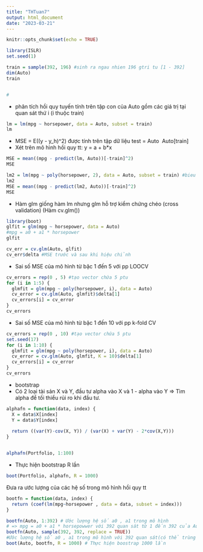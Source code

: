 ```yaml
---
title: "THTuan7"
output: html_document
date: "2023-03-21"
---
```


```r
knitr::opts_chunk$set(echo = TRUE)
```

```r
library(ISLR)
set.seed(1)

train = sample(392, 196) #sinh ra ngau nhien 196 gtri tu [1 - 392]
dim(Auto)
train


#

```

- phân tích hồi quy tuyến tính trên tập con của Auto gồm các giá trị tại quan sát thứ i (i thuộc train)
```r
lm = lm(mpg ~ horsepower, data = Auto, subset = train)
lm
```

- MSE = E((y - y_h)^2) được tính trên tập dữ liệu test = Auto \ Auto[train]
- Xét trên mô hình hồi quy tt: y = a + b*x
```r

MSE = mean((mpg - predict(lm, Auto))[-train]^2)
MSE
```

```r
lm2 = lm(mpg ~ poly(horsepower, 2), data = Auto, subset = train) #bieu dien theo phuong trinh bac 2
lm2
MSE = mean((mpg - predict(lm2, Auto))[-train]^2)
MSE
```
- Hàm glm giống hàm lm nhưng glm hỗ trợ kiểm chứng chéo (cross validation) (Hàm cv.glm())

```r
library(boot)
glfit = glm(mpg ~ horsepower, data = Auto)
#mpg = a0 + a1 * horsepower
glfit

cv_err = cv.glm(Auto, glfit)
cv_err$delta #MSE trước và sau khi hiệu chỉnh

```
- Sai số MSE của mô hình từ bậc 1 đến 5 với pp LOOCV 
```r
cv_errors = rep(0 , 5) #tạo vector chứa 5 ptu
for (i in 1:5) {
  glmfit = glm(mpg ~ poly(horsepower, i), data = Auto)
  cv_error = cv.glm(Auto, glmfit)$delta[1]
  cv_errors[i] = cv_error
}
cv_errors

```
- Sai số MSE của mô hình từ bậc 1 đến 10 với pp k-fold CV
```r
cv_errors = rep(0 , 10) #tạo vector chứa 5 ptu
set.seed(17)
for (i in 1:10) {
  glmfit = glm(mpg ~ poly(horsepower, i), data = Auto)
  cv_error = cv.glm(Auto, glmfit, K = 10)$delta[1]
  cv_errors[i] = cv_error
}
cv_errors
```
- bootstrap
- Có 2 loại tài sản X và Y, đầu tư alpha vào X và 1 - alpha vào Y
=> Tìm alpha để tối thiểu rủi ro khi đầu tư.

```r
alphafn = function(data, index) {
  X = data$X[index]
  Y = data$Y[index]
  
  return ((var(Y)-cov(X, Y)) / (var(X) + var(Y) - 2*cov(X,Y)))
}


alphafn(Portfolio, 1:100)
```
- Thực hiện bootstrap R lần

```r
boot(Portfolio, alphafn, R = 1000)
```
Đưa ra ước lượng của các hệ số trong mô hình hồi quy tt

```r
bootfn = function(data, index) {
  return (coef(lm(mpg~horsepower , data = data, subset = index)))
}

bootfn(Auto, 1:392) # Ước lượng hệ số a0 , a1 trong mô hình
# => mpg = a0 + a1 * horsepowwer với 392 quan sát từ 1 đến 392 của Auto (ko hoàn)
bootfn(Auto, sample(392, 392, replace = TRUE)) 
#Ước lượng hệ số a0 , a1 trong mô hình với 392 quan sát(có thể trùng nhau)
boot(Auto, bootfn, R = 1000) # Thực hiện boostrap 1000 lần
```

